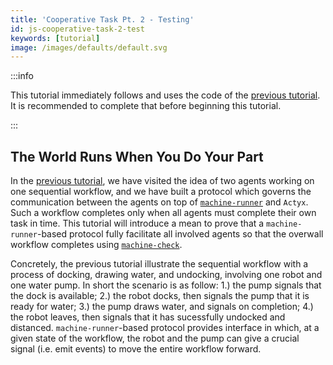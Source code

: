 ```yaml
---
title: 'Cooperative Task Pt. 2 - Testing'
id: js-cooperative-task-2-test
keywords: [tutorial]
image: /images/defaults/default.svg
---
```


:::info

This tutorial immediately follows and uses the code of the [previous tutorial](./js-cooperative-task.mdx).
It is recommended to complete that before beginning this tutorial.

:::

## The World Runs When You Do Your Part

In the [previous tutorial](./js-cooperative-task.mdx), we have visited the idea of two agents working on one sequential workflow,
and we have built a protocol which governs the communication between the agents on top of [`machine-runner`](https://www.npmjs.com/package/@actyx/machine-runner) and `Actyx`.
Such a workflow completes only when all agents must complete their own task in time.
This tutorial will introduce a mean to prove that a `machine-runner`-based protocol fully facilitate all involved agents so that the overwall workflow completes using [`machine-check`](https://www.npmjs.com/package/@actyx/machine-check).

Concretely, the previous tutorial illustrate the sequential workflow with a process of docking, drawing water, and undocking, involving one robot and one water pump.
In short the scenario is as follow:
1.) the pump signals that the dock is available;
2.) the robot docks, then signals the pump that it is ready for water;
3.) the pump draws water, and signals on completion;
4.) the robot leaves, then signals that it has sucessfully undocked and distanced.
`machine-runner`-based protocol provides interface in which, at a given state of the workflow,
the robot and the pump can give a crucial signal (i.e. emit events) to move the entire workflow forward.

